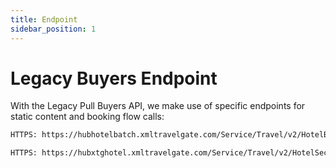 ```yaml
---
title: Endpoint
sidebar_position: 1
---
```


# Legacy Buyers Endpoint

With the Legacy Pull Buyers API, we make use of specific endpoints for static content and booking flow calls:

```html title="For static content calls:"
HTTPS: https://hubhotelbatch.xmltravelgate.com/Service/Travel/v2/HotelBatchSecure.svc
```

```html title="For shopping flow calls:"
HTTPS: https://hubxtghotel.xmltravelgate.com/Service/Travel/v2/HotelSecure.svc
```